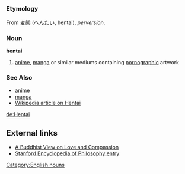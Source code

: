 =={{en}}==
[[Category:English nouns]]
===Etymology===
From {{ja}} [[変態]] (へんたい, hentai), ''perversion''.
===Noun===
'''hentai'''

#[[anime]], [[manga]] or similar mediums containing [[pornographic]] artwork
===See Also===
*[[anime]]
*[[manga]]
*[[w:hentai|Wikipedia article on Hentai]]

[[de:Hentai]]
==External links==
{{wikiquote}}
{{wiktionary}}
* [http://buddhism.kalachakranet.org/immeasurables.html A Buddhist View on Love and Compassion]
* [http://plato.stanford.edu/entries/love/ Stanford Encyclopedia of Philosophy entry]